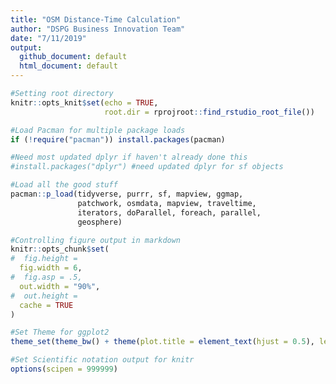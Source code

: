 ```yaml
---
title: "OSM Distance-Time Calculation"
author: "DSPG Business Innovation Team"
date: "7/11/2019"
output: 
  github_document: default
  html_document: default
---
```


```r
#Setting root directory
knitr::opts_knit$set(echo = TRUE,
                     root.dir = rprojroot::find_rstudio_root_file())

#Load Pacman for multiple package loads
if (!require("pacman")) install.packages(pacman)

#Need most updated dplyr if haven't already done this
#install.packages("dplyr") #need updated dplyr for sf objects

#Load all the good stuff
pacman::p_load(tidyverse, purrr, sf, mapview, ggmap,
               patchwork, osmdata, mapview, traveltime,
               iterators, doParallel, foreach, parallel,
               geosphere)

#Controlling figure output in markdown
knitr::opts_chunk$set(
#  fig.height =   
  fig.width = 6,
#  fig.asp = .5,
  out.width = "90%",
#  out.height = 
  cache = TRUE
)

#Set Theme for ggplot2
theme_set(theme_bw() + theme(plot.title = element_text(hjust = 0.5), legend.position = "bottom"))

#Set Scientific notation output for knitr
options(scipen = 999999)
```
